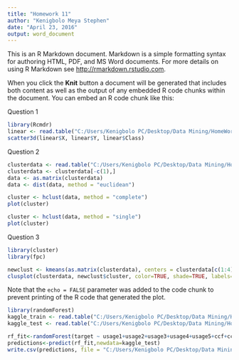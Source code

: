```yaml
---
title: "Homework 11"
author: "Kenigbolo Meya Stephen"
date: "April 23, 2016"
output: word_document
---
```


This is an R Markdown document. Markdown is a simple formatting syntax for authoring HTML, PDF, and MS Word documents. For more details on using R Markdown see <http://rmarkdown.rstudio.com>.

When you click the **Knit** button a document will be generated that includes both content as well as the output of any embedded R code chunks within the document. You can embed an R code chunk like this:

Question 1
```r
library(Rcmdr)
linear <- read.table("C:/Users/Kenigbolo PC/Desktop/Data Mining/HomeWorks/HW11/Question 1/Linear.csv", sep = ",", header = TRUE)
scatter3d(linear$X, linear$Y, linear$Class)
```



Question 2
```r
clusterdata <- read.table("C:/Users/Kenigbolo PC/Desktop/Data Mining/HomeWorks/HW11/Question 2/Clustering.csv", sep = ",", header = TRUE)
clusterdata <- clusterdata[-c(1),]
data <- as.matrix(clusterdata)
data <- dist(data, method = "euclidean")

cluster <- hclust(data, method = "complete")
plot(cluster)

cluster <- hclust(data, method = "single")
plot(cluster)
```


Question 3
```r
library(cluster)
library(fpc)

newclust <- kmeans(as.matrix(clusterdata), centers = clusterdata[c(1:4),])
clusplot(clusterdata, newclust$cluster, color=TRUE, shade=TRUE, labels=2, lines=0)


```
Note that the `echo = FALSE` parameter was added to the code chunk to prevent printing of the R code that generated the plot.


```r
library(randomForest)
kaggle_train <- read.table("C:/Users/Kenigbolo PC/Desktop/Data Mining/HomeWorks/HW10/kaggle/Main/train.csv", sep = ",", header = TRUE)
kaggle_test <- read.table("C:/Users/Kenigbolo PC/Desktop/Data Mining/HomeWorks/HW10/kaggle/Main/test.csv", sep = ",", header = TRUE)

rf_fit<-randomForest(target ~ usage1+usage2+usage3+usage4+usage5+ccf+ccf_old+time,data=kaggle_train, ntree=2000)
predictions<-predict(rf_fit,newdata=kaggle_test)
write.csv(predictions, file = "C:/Users/Kenigbolo PC/Desktop/Data Mining/HomeWorks/HW10/kaggle/prediction.csv")

```
